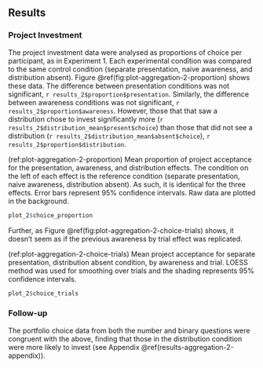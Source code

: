 ## Results {#results-aggregation-2}

### Project Investment

The project investment data were analysed as proportions of choice per
participant, as in Experiment 1. Each experimental condition was compared to the
same control condition (separate presentation, naive awareness, and distribution
absent). Figure \@ref(fig:plot-aggregation-2-proportion) shows these data. The
difference between presentation conditions was not significant,
`r results_2$proportion$presentation`. Similarly, the
difference between awareness conditions was not significant,
`r results_2$proportion$awareness`. However, those that that saw a
distribution chose to invest significantly more
(`r results_2$distribution_mean$present$choice`) than those that did
not see a distribution
(`r results_2$distribution_mean$absent$choice`),
`r results_2$proportion$distribution`.

(ref:plot-aggregation-2-proportion) Mean proportion of project acceptance for the presentation, awareness, and distribution effects. The condition on the left of each effect is the reference condition (separate presentation, naive awareness, distribution absent). As such, it is identical for the three effects. Error bars represent 95% confidence intervals. Raw data are plotted in the background.

```r
plot_2$choice_proportion
```

Further, as Figure \@ref(fig:plot-aggregation-2-choice-trials) shows, it
doesn't seem as if the previous awareness by trial effect was replicated.

(ref:plot-aggregation-2-choice-trials) Mean project acceptance for separate presentation, distribution absent condition, by awareness and trial. LOESS method was used for smoothing over trials and the shading represents 95% confidence intervals.

```r
plot_2$choice_trials
```

### Follow-up

The portfolio choice data from both the number and binary questions were
congruent with the above, finding that those in the distribution condition were
more likely to invest (see Appendix \@ref(results-aggregation-2-appendix)).
